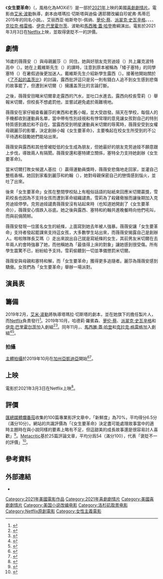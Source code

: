 {{noteTA
|G1=Movie
|G2=Show
|G3=地名
|1=zh-hans:哈德莉·罗宾逊; zh-hant:哈德莉·羅賓森;
|2=zh-cn:帕特里克·施瓦辛格;zh-tw:派翠克·史瓦辛格;
|3=zh-cn:安杰利卡·华盛顿;zh-hant:安潔莉卡·華盛頓;
|4=zh:馬西雅·蓋·哈登;zh-cn:马西娅·盖伊·哈登;zh-tw:瑪西亞·蓋·哈登;zh-hk:瑪茜亞·姬·韓頓;
|5=zh-hant:大亨小傳; zh-hans:了不起的盖茨比;
|6=zh:克劳迪娅;zh-tw:克勞蒂亞;
}}
{{Infobox film
| name           = 女生要革命
| original_name  = {{lang|en|''Moxie''}}
| image          = Moxie film poster.png
| alt            = 
| caption        = 官方電影海報
| director       = [[艾米·波勒|艾米·波勒]]
| producer       = {{Plainlist|
* 基姆·萊辛（{{lang|en|Kim Lessing}}）
* 摩根·薩克特（{{lang|en|Morgan Sackett}}）
* 艾米·波勒
}}
| screenplay     = {{Plainlist|
* 塔瑪拉·切斯塔（{{lang|en|Tamara Chestna}}）
* 迪倫·邁耶爾（{{lang|en|Dylan Meyer}}）
}}
| based_on       = {{based on|Moxie|珍妮弗·馬蒂厄（{{lang|en|Jennifer Mathieu}}）}}
| starring       = {{Plainlist|<!--- Order based on opening credits --->
* {{tsl|en|Hadley Robinson|哈德莉·羅賓森}}
* [[萝伦·蔡|萝伦·蔡]]
* [[派翠克·史瓦辛格|派翠克·史瓦辛格]]
* {{tsl|en|Nico Hiraga|尼科·希拉加}}
* {{tsl|en|Sydney Park (actress)|西德尼·帕克}}
* {{tsl|en|Josephine Langford|约瑟芬·兰福德}}
* [[克拉克·格雷格|克拉克·格雷格]]
* [[J·J·托塔|喬西·托塔]] 
* 艾丽西亚·帕斯夸尔-佩纳（{{lang|en|Alycia Pascual-Peña}}）
* {{tsl|en|Anjelika Washington|安潔莉卡·華盛頓}} 
* 查理·霍爾（{{lang|en|Charlie Hall}}）
* 莎布里娜·哈斯基特（{{lang|en|Sabrina Haskett}}）
* [[伊克·巴里霍尔茨|伊克·巴里霍尔茨]]
* 艾米·波勒
* [[馬西雅·蓋·哈登|馬西雅·蓋·哈登]]
}}
| music          = {{tsl|en|Mac McCaughan|麥克·麥高根}}
| cinematography = 湯姆·瑪吉爾（{{lang|en|Tom Magill}}）
| editing        = {{tsl|en|Julie Monroe|朱莉·夢露}}
| studio         = {{tsl|en|Paper Kite Productions|紙風箏製片}}
| distributor    = [[Netflix|Netflix]]
| released       = {{Film date|2021|3|3}}
| runtime        = 111分鐘
| country        = {{USA}}
| language       = 英語
| budget         = 
| gross          = 
}}

《'''女生要革命'''》（{{lang-en|''Moxie''}}，風格化為''MOXiE!''）是一部於[[2021年電影|2021年]]上映的美國[[喜劇|喜劇]][[劇情片|劇情片]]。電影由[[艾米·波勒|艾米·波勒]]執導，劇本由塔瑪拉·切斯塔與迪倫·邁耶爾改編自珍妮弗·馬蒂厄2015年的同名小說。{{tsl|en|Hadley Robinson|哈德莉·羅賓森}}、艾丽西亚·帕斯夸尔-佩纳、[[萝伦·蔡|萝伦·蔡]]、[[派翠克·史瓦辛格|派翠克·史瓦辛格]]、{{tsl|en|Nico Hiraga|尼科·希拉加}}、{{tsl|en|Sydney Park (actress)|西德尼·帕克}}、{{tsl|en|Josephine Langford|约瑟芬·兰福德}}、[[克拉克·格雷格|克拉克·格雷格]]、[[伊克·巴里霍尔茨|伊克·巴里霍尔茨]]、波勒和[[馬西雅·蓋·哈登|馬西雅·蓋·哈登]]擔綱演出。電影於2021年3月3日在[[Netflix|Netflix]]上映，並取得褒貶不一的評價。

==劇情==
16歲的薇薇安（{{lang|en|Vivian}}）與母親麗莎（{{lang|en|Lisa}}）同住。她與好朋友克劳迪娅（{{lang|en|Claudia}}）共上羅克波特高中（{{lang|en|Rockport High School}}）。她在上戴維斯先生（{{lang|en|Mr. Davies}}）的課時，注意到原本被稱為「矮子塞特」的同學塞特（{{lang|en|Seth}}）在暑假過後更加迷人。戴維斯先生介紹新學生露西（{{lang|en|Lucy}}）。接著他開始關於《[[了不起的盖茨比|了不起的盖茨比]]》的討論，露西批評這只是另一則有錢白人追不到女生感到悲傷的故事罷了，但遭到米切爾（{{lang|en|Mitchell}}）擁護盖茨比的言論打斷。

之後，薇薇安目睹米切爾拿走露西的汽水，並吐口水進去。露西向校長雪莉（{{lang|en|Shelly}}）舉報米切爾，但校長不想處罰他，並嘗試避免處於兩難境地。

薇薇安在家仔細查看麗莎的東西和老舊小報，並大受啟發。隔天在學校，每個人的手機都收到運動員名單，當中帶有性別歧視和有悖常理的意見讓女孩對自己的特別特質感到尷尬和不自在。當露西受到明星運動員米切爾的辱罵時，薇薇安受到女權母親麗莎的影響，決定創辦小報《女生要革命》，主要喚起在校女生所受到的不公平待遇和鼓勵她們能站出來。

薇薇安與露西和其他曾被貶低的女生成為朋友，但她最好的朋友克劳迪娅不願意跟上步伐，導致兩人有隔閡。薇薇安還和塞特建立關係，塞特全力支持她創辦《女生要革命》。

當米切爾打敗女候選人基拉（{{lang|en|Kiera}}）贏得運動員獎時，薇薇安悲傷地走回家，並灌自己整瓶香檳。她回到家看到麗莎和約翰（{{lang|en|John}}），她對母親保密自己的戀情感到惱火，並吐了出來。

後來「女生要革命」女孩在整間學校貼上有粗俗話語的貼紙來回應米切爾贏獎，雪莉校長也因為不支持女孩而遭到革命組織譴責。雪莉為了殺雞儆猴而讓後期加入克劳迪娅停學。克劳迪娅譴責薇薇安沒有站起來時（也知道她開創了《女生要革命》），薇薇安心情跌入谷底。她之後與露西、塞特和約翰共進晚餐時向他們吼叫，而與前倆鬧掰。

薇薇安發現一位匿名女生的紙條，上面寫到她去年被人強暴。薇薇安讓「女生要革命」支持者發起罷課來支持這女孩，大多數學生站出來，而薇薇安揭露自己是創辦人。啦啦隊隊長艾瑪（{{lang|en|Emma}}）走出來說出自己就是寫紙條的女生，其前男友米切爾在去年兩人約會時強暴了她，而他稱她為「最值得上床的對象」讓她感到很受傷。所有學生震驚不已，紛紛給予支持。雪莉偷聽到一切並準備懲罰米切爾。

薇薇安與母親和塞特和解，而「女生要革命」獲得更多追隨者。麗莎為薇薇安感到驕傲。女孩們為「女生要革命」舉辦一場派對。

==演員表==
{{Cast listing|
<!--- End credits order, roles per closing credits scroll. Per [[WP:FILMCAST|WP:FILMCAST]], going against closing credits will be reverted.--->
* {{tsl|en|Hadley Robinson|哈德莉·羅賓森}} 飾 薇薇安
* [[萝伦·蔡|萝伦·蔡]] 飾 克劳迪娅
* 艾丽西亚·帕斯夸尔-佩纳 飾 露西
* {{tsl|en|Nico Hiraga|尼科·希拉加}} 飾 塞特
* 莎布里娜·哈斯基特 飾 凱特琳（{{lang|en|Kaitlynn}}）
* [[派翠克·史瓦辛格|派翠克·史瓦辛格]] 飾 米切爾
* {{tsl|en|Sydney Park (actress)|西德尼·帕克}} 飾 基拉
* {{tsl|en|Anjelika Washington|安潔莉卡·華盛頓}} 飾 艾美雅（{{lang|en|Amaya}}）
* 埃米莉·霍柏（{{lang|en|Emily Hopper}}） 飾 梅格（{{lang|en|Meg}}）
* [[J·J·托塔|喬西·托塔]] 飾 CJ
* [[艾米·波勒|艾米·波勒]] 飾 麗莎
* [[伊克·巴里霍尔茨|伊克·巴里霍尔茨]] 飾 戴維斯先生
* [[馬西雅·蓋·哈登|馬西雅·蓋·哈登]] 飾 雪莉校長
* {{tsl|en|Josephine Langford|约瑟芬·兰福德}} 飾 艾瑪
* 喬舒亞·達內爾·沃克（{{lang|en|Joshua Darnell Walker}}） 飾 傑森（{{lang|en|Jasona}}）
* [[克拉克·格雷格|克拉克·格雷格]] 飾 約翰
* 查理·霍爾 飾 布拉德利（{{lang|en|Bradley}}）
* 達瑞爾·M·戴維（{{lang|en|Darrell M. Davie}}）飾 布莱（{{lang|en|Blaze}}）
* 庫珀·馬瑟斯鮑赫（{{lang|en|Cooper Mothersbaugh}}）飾 达里尔（{{lang|en|Darryl}}）
* {{tsl|en|Ron Perkins|罗恩·帕金斯}} 飾 複印店店員
* {{tsl|en|Greg Poehler|格雷格·波勒}} 飾 新聞主播
* {{tsl|en|Helen Slayton-Hughes|海倫·史雷頓-休斯}} 飾 海倫（{{lang|en|Helen}}）
* {{tsl|en|Kevin Dorff|凱文·多爾夫}} 飾 男雜貨店經理
* {{tsl|en|David Schwartz|大衛·施瓦茨}} 飾 音樂家
}}

==籌備==
2019年2月，[[艾米·波勒|艾米·波勒]]將執導塔瑪拉·切斯塔的劇本，並在她旗下的{{tsl|en|Paper Kite Productions|紙風箏製片}}擔任製片人，而[[Netflix|Netflix]]負責發行<ref>{{cite web|url=https://deadline.com/2019/02/amy-poehler-moxie-netflix-tamara-chestna-script-1202560888/|title=Amy Poehler To Direct 'Moxie' At Netflix; Riot Grrrl-Inspired Teen Starts Feminist Revolution At Her High School|website=Deadline Hollywood|first=Mike|last=Fleming Jr|date=2019-02-20|access-date=2019-10-29|archive-date=2019-02-20|archive-url=https://web.archive.org/web/20190220212242/https://deadline.com/2019/02/amy-poehler-moxie-netflix-tamara-chestna-script-1202560888/|dead-url=no}}</ref>。2019年10月，哈德莉·羅賓森、[[萝伦·蔡|萝伦·蔡]]、[[派翠克·史瓦辛格|派翠克·史瓦辛格]]和[[伊克·巴里霍尔茨|伊克·巴里霍尔茨]]加入劇組<ref>{{cite web|url=https://deadline.com/2019/10/hadley-robinson-lauren-tsai-amy-poehler-moxie-netflix-1202759767/|title=Hadley Robinson, Lauren Tsai Star In Amy Poehler-Directed Netflix Film 'Moxie'|website=Deadline Hollywood|first=Amanda|last=N'Duka|date=2019-10-14|access-date=2019-10-29|archive-date=2019-10-14|archive-url=https://web.archive.org/web/20191014210313/https://deadline.com/2019/10/hadley-robinson-lauren-tsai-amy-poehler-moxie-netflix-1202759767/|dead-url=no}}</ref><ref>{{cite web|url=https://deadline.com/2019/10/patrick-schwarzenegger-amy-poehler-moxie-ike-barinholtz-1202770534/|title=Patrick Schwarzenegger Gets Lead In Amy Poehler's 'Moxie;' Ike Barinholtz In Talks|website=Deadline Hollywood|first=Mike|last=Fleming Jr|date=2019-10-29|access-date=2019-10-29|archive-date=2019-10-29|archive-url=https://web.archive.org/web/20191029171058/https://deadline.com/2019/10/patrick-schwarzenegger-amy-poehler-moxie-ike-barinholtz-1202770534/|dead-url=no}}</ref>。同年11月，{{tsl|en|Josephine Langford|约瑟芬·兰福德}}、[[馬西雅·蓋·哈登|馬西雅·蓋·哈登]]和[[克拉克·格雷格|克拉克·格雷格]]加入劇組<ref>{{cite web|url=https://deadline.com/2019/11/after-josephine-langford-amy-poehler-moxie-netflix-1202777640/|title='After' Star Josephine Langford Joins Amy Poehler's 'Moxie'|website=Deadline Hollywood|first=Amanda|last=N'Duka|date=2019-11-05|access-date=2019-11-05|archive-date=2019-11-05|archive-url=https://web.archive.org/web/20191105180439/https://deadline.com/2019/11/after-josephine-langford-amy-poehler-moxie-netflix-1202777640/|dead-url=no}}</ref><ref>{{cite web|url=https://deadline.com/2019/11/marcia-gay-harden-clark-gregg-amy-poehler-moxie-netflix-1202781288/|title=Marcia Gay Harden, ‘Agents of S.H.I.E.L.D.’s Clark Gregg & More Round Out The Cast Of Amy Poehler’s ‘Moxie’|first=Amanda|last=N'Duka|date=2019-11-08|access-date=2019-11-09|archive-date=2020-09-27|archive-url=https://web.archive.org/web/20200927021720/https://deadline.com/2019/11/marcia-gay-harden-clark-gregg-amy-poehler-moxie-netflix-1202781288//|dead-url=no}}</ref>。

===拍攝===
[[主體拍攝|主體拍攝]]於2019年10月在[[加州|加州]][[亞凱迪亞|亞凱迪亞]]開始<ref>{{cite web|url=https://www.backstage.com/resources/detail/productionlisting/moxie-87021/|title=Moxie|website=Backstage.com|access-date=2019-10-29|archive-date=2019-10-29|archive-url=https://web.archive.org/web/20191029171100/https://www.backstage.com/resources/detail/productionlisting/moxie-87021/|dead-url=no}}</ref><ref>{{Cite news |last=Galuppo |first=Mia |date=2019-10-29 |title=Patrick Schwarzenegger, Ike Barinholtz Join Amy Poehler Netflix Movie 'Moxie' |work=The Hollywood Reporter |url=https://www.hollywoodreporter.com/news/patrick-schwarzenegger-ike-barinholtz-join-amy-poehler-netflix-movie-moxie-1250752 |access-date=2019-10-29 |archive-date=2019-10-29 |archive-url=https://web.archive.org/web/20191029193219/https://www.hollywoodreporter.com/news/patrick-schwarzenegger-ike-barinholtz-join-amy-poehler-netflix-movie-moxie-1250752 |dead-url=no }}</ref>。

==上映==
電影於2021年3月3日在Netflix上映<ref>{{cite web|url=https://ew.com/movies/2021-movie-preview/|title=EW's 2021 movie preview: 89 films we can't wait to see|website=[[娛樂週刊|Entertainment Weekly]]|first=David|last=Canfield|date=2021-01-06|access-date=2021-01-06|archive-date=2021-01-05|archive-url=https://web.archive.org/web/20210105205136/https://ew.com/movies/2021-movie-preview/|dead-url=no}}</ref>。

==評價==
[[匯總媒體|匯總媒體]][[爛番茄|爛番茄]]收集的100篇專業影評文章中，「新鮮度」為70%，平均得分6.5分（滿分10分）。網站的共識評價為「《女生要革命》決定盡可能處理故事當中的適時主題時在與小說同樣的要素上略有不足，但這甜美的成長故事還是很容易討人喜歡」<ref>{{cite web|url=https://www.rottentomatoes.com/m/moxie|title=Moxie (2021)|website=[[爛番茄|Rotten Tomatoes]]|access-date=2021-03-24|archive-date=2021-03-18|archive-url=https://web.archive.org/web/20210318223752/https://www.rottentomatoes.com/m/moxie|dead-url=no}}</ref>。[[Metacritic|Metacritic]]基於25篇評論文章，平均分爲54（滿分100），代表「褒貶不一的評價」<ref>{{cite web|url=https://www.metacritic.com/movie/moxie|title=Moxie Reviews|website=[[Metacritic|Metacritic]]|access-date=2021-03-12|archive-date=2021-03-06|archive-url=https://web.archive.org/web/20210306114858/https://www.metacritic.com/movie/moxie|dead-url=no}}</ref>。

==參考資料==
{{Reflist}}

==外部連結==
* {{IMDb title|6432466}}

{{Netflix已上映電影與紀錄片}}
{{DEFAULTSORT:Moxie}}
[[Category:2021年美國電影作品|Category:2021年美國電影作品]]
[[Category:2021年喜劇劇情片|Category:2021年喜劇劇情片]]
[[Category:美國喜劇劇情片|Category:美國喜劇劇情片]]
[[Category:美国小说改编电影|Category:美国小说改编电影]]
[[Category:洛杉矶取景电影|Category:洛杉矶取景电影]]
[[Category:Netflix原創電影|Category:Netflix原創電影]]
[[Category:女性主義電影|Category:女性主義電影]]